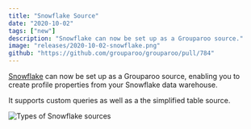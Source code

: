 ```yaml
---
title: "Snowflake Source"
date: "2020-10-02"
tags: ["new"]
description: "Snowflake can now be set up as a Grouparoo source."
image: "releases/2020-10-02-snowflake.png"
github: "https://github.com/grouparoo/grouparoo/pull/784"
---
```


[Snowflake](https://www.snowflake.com) can now be set up as a Grouparoo source, enabling you to create profile properties from your Snowflake data warehouse.

It supports custom queries as well as a the simplified table source.

<Image
  maxHeight={300}
  alt="Types of Snowflake sources"
  src="releases/2020-10-02-snowflake.png"
/>
